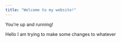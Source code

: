 ```yaml
---
title: "Welcome to my website!"
---
```



You're up and running!

Hello I am trying to make some changes to whatever 